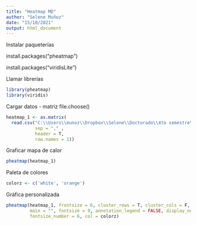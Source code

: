 ```yaml
---
title: "Heatmap MD"
author: "Selene Muñoz"
date: "15/10/2021"
output: html_document
---
```


Instalar paqueterías

install.packages("pheatmap")

install.packages("viridisLite")

Llamar librerías
```r
library(pheatmap)
library(viridis)
```

Cargar datos - matriz
file.choose()
```r
heatmap_1 <- as.matrix(
  read.csv("C:\\Users\\munoz\\Dropbox\\Selene\\Doctorado\\4to semestre\\Unidad 2\\Lab45\\RCABIN.csv" ,
           sep = "," ,
           header = T,
           row.names = 1))
```

Graficar mapa de calor
```r
pheatmap(heatmap_1)
```

Paleta de colores
```r
colorz <- c('white', 'orange')
```

Gráfica personalizada
```r
pheatmap(heatmap_1, frontsize = 6, cluster_rows = T, cluster_cols = F, treeheight_row = 1, treeheight_col = 0, 
         main = "", fontsize = 9, annotation_legend = FALSE, display_numbers = FALSE, 
         fontsize_number = 6, col = colorz)
```


